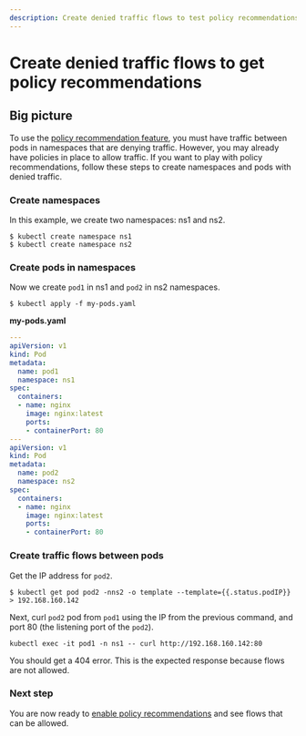 ```yaml
---
description: Create denied traffic flows to test policy recommendations.
---
```


# Create denied traffic flows to get policy recommendations

## Big picture

To use the [policy recommendation feature](policy-recommendations.mdx), you must have traffic between pods in namespaces that are denying traffic. However, you may already have policies in place to allow traffic. If you want to play with policy recommendations, follow these steps to create namespaces and pods with denied traffic. 

### Create namespaces 

In this example, we create two namespaces: ns1 and ns2.

```batch
$ kubectl create namespace ns1
$ kubectl create namespace ns2
```

### Create pods in namespaces 

Now we create `pod1` in ns1 and `pod2` in ns2 namespaces. 

```batch
$ kubectl apply -f my-pods.yaml
```

**my-pods.yaml**

```yaml
---
apiVersion: v1
kind: Pod
metadata:
  name: pod1
  namespace: ns1
spec:
  containers:
  - name: nginx
    image: nginx:latest
    ports:
    - containerPort: 80
---
apiVersion: v1
kind: Pod
metadata:
  name: pod2
  namespace: ns2
spec:
  containers:
  - name: nginx
    image: nginx:latest
    ports:
    - containerPort: 80
```

### Create traffic flows between pods

Get the IP address for `pod2`.

```
$ kubectl get pod pod2 -nns2 -o template --template={{.status.podIP}}
> 192.168.160.142
```

Next, curl `pod2` pod from `pod1` using the IP from the previous command, and port 80 (the listening port of the `pod2`).

```batch
kubectl exec -it pod1 -n ns1 -- curl http://192.168.160.142:80
```

You should get a 404 error. This is the expected response because flows are not allowed. 

### Next step

You are now ready to [enable policy recommendations](policy-recommendations#enable-policy-recommendations) and see flows that can be allowed. 
